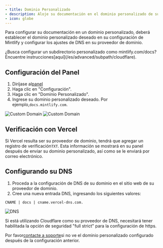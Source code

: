 ```yaml
---
- title: Dominio Personalizado
- description: Aloje su documentación en el dominio personalizado de su sitio web
- icon: globe
---
```


Para configurar su documentación en un dominio personalizado, deberá establecer el dominio personalizado deseado en su configuración de Mintlify y configurar los ajustes de DNS en su proveedor de dominio.

<Info>
  ¿Busca configurar un subdirectorio personalizado como mintlify.com/docs? Encuentre instrucciones[aquí](/es/advanced/subpath/cloudflare).
</Info>

## Configuración del Panel

1. Diríjase al[panel](https://dashboard.mintlify.com)
2. Haga clic en "Configuración".
3. Haga clic en "Dominio Personalizado".
4. Ingrese su dominio personalizado deseado. Por ejemplo,`docs.mintlify.com`.

<Frame>
  <img alt="Custom Domain" className="block dark:hidden" src="/images/add-custom-domain-light.png" />

  <img alt="Custom Domain" className="hidden dark:block" src="/images/add-custom-domain-dark.png" />
</Frame>

## Verificación con Vercel

Si Vercel resulta ser su proveedor de dominio, tendrá que agregar un registro de verificación`TXT`. Esta información se mostrará en su panel después de enviar su dominio personalizado, así como se le enviará por correo electrónico.

## Configurando su DNS

1. Proceda a la configuración de DNS de su dominio en el sitio web de su proveedor de dominio.
2. Cree una nueva entrada DNS, ingresando los siguientes valores:

```
CNAME | docs | cname.vercel-dns.com.
```

<Frame>
  <img alt="DNS" src="https://mintlify-assets.b-cdn.net/mintlify-dns.png" />
</Frame>

Si está utilizando Cloudflare como su proveedor de DNS, necesitará tener habilitada la opción de seguridad "full strict" para la configuración de https.

Por favor[contacte a soporte](mailto:sales@mintlify.com)si no ve el dominio personalizado configurado después de la configuración anterior.
